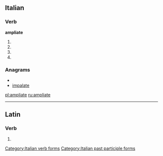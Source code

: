 ==Italian==

===Verb===
'''ampliate'''

# {{form of|[[second-person|Second-person]] [[plural]] [[present tense]]|ampliare|lang=Italian}}
# {{form of|Second-person plural [[imperative]]|ampliare|lang=Italian}}
# {{form of|Second-person plural [[present subjunctive]]|ampliare|lang=Italian}}
# {{form of|[[feminine|Feminine]] plural|ampliato}}

===Anagrams===
* {{alphagram|aaeilmpt}}
* [[impalate#Italian|impalate]]

[[Category:Italian verb forms]]
[[Category:Italian past participle forms]]

[[pl:ampliate]]
[[ru:ampliate]]

----
==Latin==

===Verb===
{{la-verb-form|ampliāte}}

# {{conjugation of|amplio|ampliō|1|p|pres|act|imp|lang=la}}
{{count page|[[Wiktionary:Page count]]}}
{{rfc-auto}}